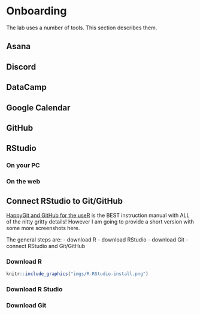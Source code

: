 # Onboarding

The lab uses a number of tools.
This section describes them.

## Asana {-}

## Discord

## DataCamp

## Google Calendar

## GitHub

## RStudio

### On your PC

### On the web

## Connect RStudio to Git/GitHub

[HappyGit and GitHub for the useR](https://happygitwithr.com/index.html) is the BEST instruction manual with ALL of the nitty gritty details! However I am going to provide a short version with some more screenshots here.

The general steps are:
- download R
- download RStudio
- download Git
- connect RStudio and Git/GitHub

### Download R

```r
knitr::include_graphics("imgs/R-RStudio-install.png")
```

### Download R Studio

### Download Git
